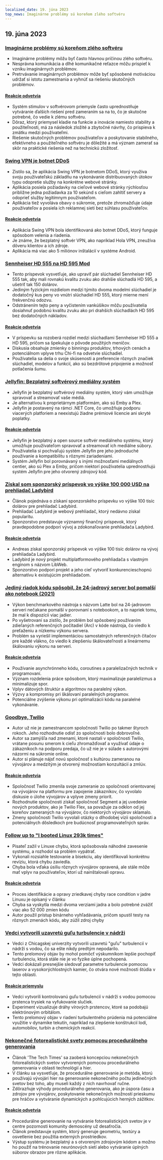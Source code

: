 ```yaml
---
localized_date: 19. júna 2023
top_news: Imaginárne problémy sú koreňom zlého softvéru
---
```




<CallToAction />

<Steps>

## 19. júna 2023

### [Imaginárne problémy sú koreňom zlého softvéru](https://cerebralab.com/Imaginary_Problems_Are_the_Root_of_Bad_Software)

- Imaginárne problémy môžu byť často hlavnou príčinou zlého softvéru.
- Nesprávna komunikácia a dlhé komunikačné reťazce môžu prispieť k vzniku imaginárnych problémov.
- Pretrvávanie imaginárnych problémov môže byť spôsobené motiváciou udržať si istotu zamestnania a vyhnúť sa riešeniu skutočných problémov.

#### [Reakcie odvetvia](http://news.ycombinator.com/item?id=36380711)

- Systém stimulov v softvérovom priemysle často uprednostňuje vytváranie ďalších riešení pred zameraním sa na to, čo je skutočne potrebné, čo vedie k zlému softvéru.
- Dôraz, ktorý priemysel kladie na funkcie a inovácie namiesto stability a použiteľnosti, má za následok zložité a zbytočné návrhy, čo prispieva k zmätku medzi používateľmi.
- Riešenie skutočných problémov používateľov a poskytovanie stabilného, efektívneho a použiteľného softvéru je dôležité a má význam zamerať sa skôr na praktické riešenia než na technickú zložitosť.

### [Swing VPN je botnet DDoS](https://lecromee.github.io/posts/swing_vpn_ddosing_sites/)

- Zistilo sa, že aplikácia Swing VPN je botnetom DDoS, ktorý využíva svoju používateľskú základňu na vykonávanie distribuovaných útokov typu odopretie služby na konkrétne webové stránky.
- Aplikácia posiela požiadavky na cieľové webové stránky rýchlosťou približne jedna požiadavka za 10 sekúnd s cieľom zahltiť servery a odoprieť služby legitímnym používateľom.
- Aplikácia tiež vyvoláva obavy o súkromie, pretože zhromažďuje údaje používateľov a posiela ich reklamnej sieti bez súhlasu používateľov.

#### [Reakcie odvetvia](http://news.ycombinator.com/item?id=36382700)

- Aplikácia Swing VPN bola identifikovaná ako botnet DDoS, ktorý funguje spôsobom velenia a riadenia.
- Je známe, že bezplatný softvér VPN, ako napríklad Hola VPN, zneužíva dôveru klientov a ich zdroje.
- Aplikácia má viac ako 5 miliónov inštalácií v systéme Android.

### [Sennheiser HD 555 na HD 595 Mod](http://mikebeauchamp.com/misc/sennheiser-hd-555-to-hd-595-mod/)

- Tento príspevok vysvetľuje, ako upraviť pár slúchadiel Sennheiser HD 555 tak, aby mali rovnakú kvalitu zvuku ako drahšie slúchadlá HD 595, a ušetriť tak 150 dolárov.
- Jediným fyzickým rozdielom medzi týmito dvoma modelmi slúchadiel je dodatočný kus peny vo vnútri slúchadiel HD 555, ktorý mierne mení frekvenčnú odozvu.
- Odstránením tejto peny a vyčistením vankúšikov môžu používatelia dosiahnuť podobnú kvalitu zvuku ako pri drahších slúchadlách HD 595 bez dodatočných nákladov.

#### [Reakcie odvetvia](http://news.ycombinator.com/item?id=36377875)

- V príspevku sa rozoberá rozdiel medzi slúchadlami Sennheiser HD 555 a HD 595, pričom sa špekuluje o pôvode použitých meničov.
- Diskusia obsahuje zmienky o binningu produktov, trhových cenách a potenciálnom vplyve trhu Chi-fi na odvetvie slúchadiel.
- Používatelia sa delia o svoje skúsenosti a preferencie rôznych značiek slúchadiel, modelov a funkcií, ako sú bezdrôtové pripojenie a možnosť potlačenia šumu.

### [Jellyfin: Bezplatný softvérový mediálny systém](https://github.com/jellyfin/jellyfin)

- Jellyfin je bezplatný softvérový mediálny systém, ktorý vám umožňuje spravovať a streamovať vaše médiá.
- Je alternatívou k proprietárnym platformám, ako sú Emby a Plex.
- Jellyfin je postavený na rámci .NET Core, čo umožňuje podporu viacerých platforiem a neexistujú žiadne prémiové licencie ani skryté poplatky.

#### [Reakcie odvetvia](http://news.ycombinator.com/item?id=36378689)

- Jellyfin je bezplatný a open source softvér mediálneho systému, ktorý umožňuje používateľom spravovať a streamovať ich mediálne súbory.
- Používatelia si pochvaľujú systém Jellyfin pre jeho jednoduché používanie a kompatibilitu s rôznymi zariadeniami.
- Systém Jellyfin bol porovnávaný s inými možnosťami mediálnych centier, ako sú Plex a Emby, pričom niektorí používatelia uprednostňujú systém Jellyfin pre jeho otvorený zdrojový kód.

### [Získal som sponzorský príspevok vo výške 100 000 USD na prehliadač Ladybird](https://twitter.com/awesomekling/status/1670298370550779905)

- Článok pojednáva o získaní sponzorského príspevku vo výške 100 tisíc dolárov pre prehliadač Ladybird.
- Prehliadač Ladybird je webový prehliadač, ktorý nedávno získal popularitu.
- Sponzorstvo predstavuje významný finančný príspevok, ktorý pravdepodobne podporí vývoj a zdokonaľovanie prehliadača Ladybird.

#### [Reakcie odvetvia](http://news.ycombinator.com/item?id=36377805)

- Andreas získal sponzorský príspevok vo výške 100 tisíc dolárov na vývoj prehliadača Ladybird.
- Ladybird je nový projekt multiplatformového prehliadača s vlastným enginom s názvom LibWeb.
- Sponzorstvo podporí projekt a jeho cieľ vytvoriť konkurencieschopnú alternatívu k existujúcim prehliadačom.

### [Jediný riadok kódu spôsobil, že 24-jadrový server bol pomalší ako notebook (2021)](https://pkolaczk.github.io/server-slower-than-a-laptop/)

- Výkon benchmarkového nástroja s názvom Latte bol na 24-jadrovom serveri nečakane pomalší v porovnaní s notebookom, a to napriek tomu, že mal k dispozícii viac jadier.
- Po vyšetrovaní sa zistilo, že problém bol spôsobený používaním zdieľaných referenčných počítadiel (Arc) v kóde nástroja, čo viedlo k preťaženiu a nízkemu výkonu servera.
- Problém sa vyriešil implementáciou samostatných referenčných čítačov pre každé vlákno, čo viedlo k zlepšeniu škálovateľnosti a lineárnemu škálovaniu výkonu na serveri.

#### [Reakcie odvetvia](http://news.ycombinator.com/item?id=36376669)

- Používanie asynchrónneho kódu, coroutines a paralelizačných techník v programovaní.
- Význam rozdelenia práce spôsobom, ktorý maximalizuje paralelizmus a minimalizuje spor.
- Vplyv dátových štruktúr a algoritmov na paralelný výkon.
- Výzvy a kompromisy pri škálovaní paralelných programov.
- Potenciálne zvýšenie výkonu pri optimalizácii kódu na paralelné vykonávanie.

### [Goodbye, Twilio](https://blog.miguelgrinberg.com/post/goodbye-twilio)

- Autor už nie je zamestnancom spoločnosti Twilio po takmer štyroch rokoch. Jeho rozhodnutie odísť zo spoločnosti bolo dobrovoľné.
- Autor sa zamýšľa nad zmenami, ktoré nastali v spoločnosti Twilio, vrátane posunu smerom k cieľu zhromažďovať a využívať údaje o zákazníkoch na podporu predaja, čo už nie je v súlade s autorovými názormi na súkromie online.
- Autor si plánuje nájsť novú spoločnosť s kultúrou zameranou na vývojárov a medzitým je otvorený možnostiam konzultácií a zmlúv.

#### [Reakcie odvetvia](http://news.ycombinator.com/item?id=36382361)

- Spoločnosť Twilio zmenila svoje zameranie zo spoločnosti orientovanej na vývojárov na platformu pre zapojenie zákazníkov, čo vyvolalo diskusie o úlohe vývojárov a vplyve zmeny priorít.
- Rozhodnutie spoločnosti získať spoločnosť Segment a jej uvedenie nových produktov, ako je Twilio Flex, sa považuje za odklon od jej koreňov zameraných na vývojárov, čo niektorých vývojárov sklamalo.
- Zmeny spoločnosti Twilio vyvolali otázky o dlhodobej vízii spoločnosti a potenciálnych dôsledkoch pre budúcnosť programovateľných správ.

### [Follow up to "I booted Linux 293k times"](https://rwmj.wordpress.com/2023/06/18/follow-up-to-i-booted-linux-292612-times/)

- Pisateľ zažil v Linuxe chybu, ktorá spôsobovala náhodné zavesenie systému, a rozhodol sa problém vypátrať.
- Vykonali rozsiahle testovanie a bisekciu, aby identifikovali konkrétnu revíziu, ktorá chybu zaviedla.
- Chyba bola vďaka úsiliu rôznych vývojárov opravená, ale stále môže mať vplyv na používateľov, ktorí už nainštalovali opravu.

#### [Reakcie odvetvia](http://news.ycombinator.com/item?id=36379615)

- Proces identifikácie a opravy zriedkavej chyby race condition v jadre Linuxu je opísaný v článku
- Chyba sa vyskytla medzi dvoma verziami jadra a bolo potrebné zvážiť viac ako 52 000 zmien kódu
- Autor použil prístup binárneho vyhľadávania, pričom spustil testy na rôznych zmenách kódu, aby zúžil zdroj chyby

### [Vedci vytvorili uzavretú guľu turbulencie v nádrži](https://news.uchicago.edu/story/tempest-teacup-uchicago-physicists-make-breakthrough-creating-turbulence)

- Vedci z Chicagskej univerzity vytvorili uzavretú "guľu" turbulencií v nádrži s vodou, čo sa ešte nikdy predtým nepodarilo.
- Tento prelomový objav by mohol pomôcť výskumníkom lepšie pochopiť turbulenciu, ktorá stále nie je vo fyzike úplne pochopená.
- Vedci dokázali presnejšie sledovať parametre turbulencie pomocou laserov a vysokorýchlostných kamier, čo otvára nové možnosti štúdia v tejto oblasti.

#### [Reakcie priemyslu](http://news.ycombinator.com/item?id=36376875)

- Vedci vytvorili kontrolovanú guľu turbulencií v nádrži s vodou pomocou prstenca trysiek na vyfukovanie slučiek.
- Experiment vizualizuje dráhy vírových prstencov, ktoré sa podobajú elektrónovým orbitálom.
- Tento prelomový objav v riadení turbulentného prúdenia má potenciálne využitie v dynamike tekutín, napríklad na zlepšenie konštrukcií lodí, automobilov, turbín a chemických reakcií.

### [Nekonečné fotorealistické svety pomocou procedurálneho generovania](https://arxiv.org/abs/2306.09310)

- Článok 'The Tech Times' sa zaoberá koncepciou nekonečných fotorealistických svetov vytvorených pomocou procedurálneho generovania v oblasti technológií a hier.
- V článku sa vysvetľuje, že procedurálne generovanie je metóda, ktorú používajú vývojári hier na generovanie nekonečného počtu jedinečných svetov bez toho, aby museli každý z nich navrhovať ručne.
- Zdôrazňuje výhody procedurálneho generovania, ako je úspora času a zdrojov pre vývojárov, poskytovanie nekonečných možností prieskumu pre hráčov a vytváranie dynamických a pohlcujúcich herných zážitkov.

#### [Reakcie odvetvia](http://news.ycombinator.com/item?id=36376071)

- Procedurálne generovanie na vytváranie fotorealistických svetov je v centre pozornosti komunity demoscény už desaťročia.
- Článok predstavuje systém, ktorý generuje geometriu, textúry a osvetlenie bez použitia externých prostriedkov.
- Výstup systému je bezplatný a s otvoreným zdrojovým kódom a možno ho použiť na trénovanie neurónových sietí alebo vytváranie úplných súborov obrazov pre rôzne aplikácie.

</Steps>

